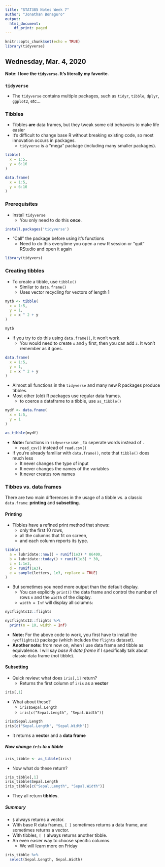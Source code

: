 ```yaml
---
title: "STAT385 Notes Week 7"
author: "Jonathan Bonaguro"
output:
  html_document:
    df_print: paged
---
```


```r
knitr::opts_chunk$set(echo = TRUE)
library(tidyverse)
```

## Wednesday, Mar. 4, 2020

**Note: I love the `tidyverse`. It's literally my favorite.**

### `tidyverse`

* The `tidyverse` contains multiple packages, such as `tidyr`, `tibble`, `dplyr`, `ggplot2`, etc...

### Tibbles

* Tibbles **are** data frames, but they tweak some old behavoirs to make life easier
* It’s difficult to change base R without breaking existing code, so most innovation occurs in packages.
    + `tidyverse` is a “mega” package (including many smaller packages).

```r
tibble(
  x = 1:5,
  y = 6:10
)

data.frame(
  x = 1:5,
  y = 6:10
)
```

### Prerequisites

* Install `tidyverse`
    + You only need to do this **once**.
    
```r
install.packages('tidyverse')
```

* "Call" the package before using it's functions
    + Need to do this everytime you open a new R session or "quit" RStudio and open it again
    
```r
library(tidyvers)
```

### Creating tibbles

* To create a tibble, use `tibble()`
    + Similar to `data.frame()`
    + Uses vector recycling for vectors of length 1
    
```r
mytb <- tibble(
  x = 1:5,
  y = 1,
  z = x ^ 2 + y
)

mytb
```

* If you try to do this using `data.frame()`, it won't work. 
    + You would need to create `x` and `y` first, then you can add `z`. It won't remember as it goes. 
    
```r
data.frame(
  x = 1:5,
  y = 1,
  z = x ^ 2 + y
)
```

* Almost all functions in the `tidyverse` and many new R packages produce tibbles. 
* Most other (old) R packages use regular data frames.
    + to coerce a dataframe to a tibble, use `as_tibble()`
    
```r
mydf <- data.frame(
  x = 1:5,
  y = 1
)

as_tibble(mydf)
```

* **Note:** functions in `tidyverse` use `_` to seperate words instead of `.`
    + `read_csv()` instead of `read.csv()`
* If you're already familiar with `data.frame()`, note that `tibble()` does much less
    + It never changes the type of input
    + It never changes the names of the variables
    + It never creates row names
    
### Tibbes vs. data frames

There are two main differences in the usage of a tibble vs. a classic `data.frame`: **printing** and **subsetting**.

#### Printing

* Tibbles have a refined print method that shows:
    + only the first 10 rows,
    + all the columns that fit on screen,
    + and each column reports its type.
    
```r
tibble(
  a = lubridate::now() + runif(1e3) * 86400,
  b = lubridate::today() + runif(1e3) * 30,
  c = 1:1e3,
  d = runif(1e3),
  e = sample(letters, 1e3, replace = TRUE)
)
```

* But sometimes you need more output than the default display.
    + You can explicitly `print()` the data frame and control the number of rows `n` and the `width` of the display.
    + `width = Inf` will display all columns:

```r
nycflights13::flights

nycflights13::flights %>% 
  print(n = 10, width = Inf)
```

* **Note:** For the above code to work, you first have to install the `nycflights13` package (which includes the `flights` dataset).
* **Another note:** from now on, when I use data frame and tibble as equivalence. I will say *base R data frame* if I specifically talk about classic data frame (not tibble).    
    
#### Subsetting

* Quick review: what does `iris[,1]` return?
    + Returns the first column of `iris` as a **vector**
    
```r
iris[,1]
```

* What about these?
    + `iris$Sepal.Length`
    + `iris[c("Sepal.Length", "Sepal.Width")]`

```r
iris$Sepal.Length
iris[c("Sepal.Length", "Sepal.Width")]
```

* It returns a **vector** and a **data frame**

##### Now change `iris` to a tibble

```r
iris_tibble <- as_tibble(iris)
```

* Now what do these return?

```r
iris_tibble[,1]
iris_tibble$Sepal.Length
iris_tibble[c("Sepal.Length", "Sepal.Width")]
```

* They all return **tibbles**.

##### Summary

* `$` always returns a vector.
* With base R data frames, `[ ]` sometimes returns a data frame, and sometimes returns a vector.
* With tibbles, `[ ]` always returns another tibble.
* An even easier way to choose specific columns
    + We will learn more on Friday

```r
iris_tibble %>% 
  select(Sepal.Length, Sepal.Width)
```


